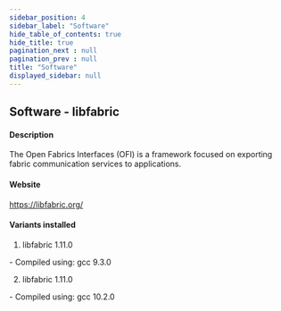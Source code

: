 ```yaml
---
sidebar_position: 4
sidebar_label: "Software"
hide_table_of_contents: true
hide_title: true
pagination_next : null
pagination_prev : null
title: "Software"
displayed_sidebar: null
---
```


## Software - libfabric


#### Description
The Open Fabrics Interfaces (OFI) is a framework focused on exporting fabric communication services to applications.

#### Website
https://libfabric.org/

#### Variants installed
1. libfabric 1.11.0
<div class="ul-circle">
    - Compiled using: gcc 9.3.0
</div>

2. libfabric 1.11.0
<div class="ul-circle">
    - Compiled using: gcc 10.2.0
</div>

